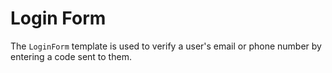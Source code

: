 # Login Form

The `LoginForm` template is used to verify a user's email or phone number by entering a code sent to them.


<Card className='w-full'>
  <LoginForm />
</Card>